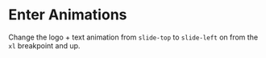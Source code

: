 # Enter Animations

Change the logo + text animation from `slide-top` to `slide-left` on from the `xl` breakpoint and up.
